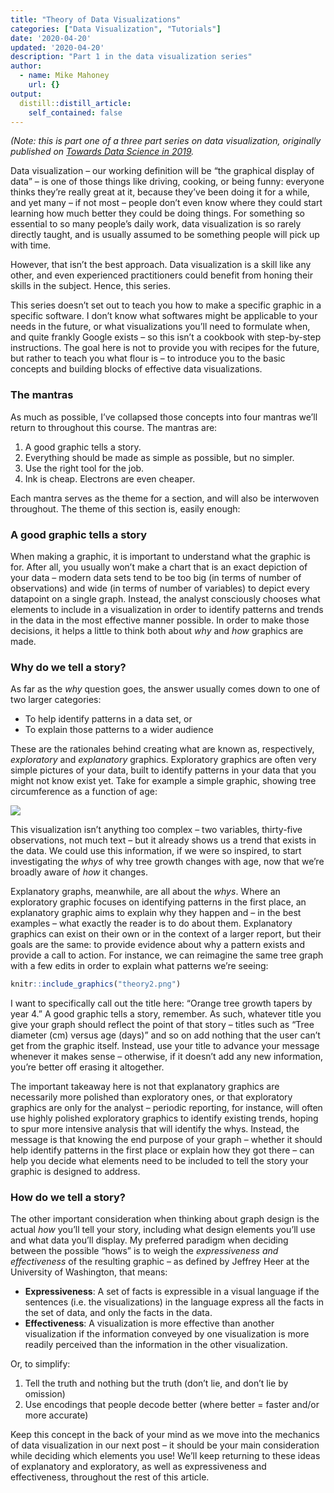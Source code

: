 ```yaml
---
title: "Theory of Data Visualizations"
categories: ["Data Visualization", "Tutorials"]
date: '2020-04-20'
updated: '2020-04-20'
description: "Part 1 in the data visualization series"
author:
  - name: Mike Mahoney
    url: {}
output:
  distill::distill_article:
    self_contained: false
---
```


_(Note: this is part one of a three part series on data visualization,_
_originally published on [Towards Data Science in 2019](https://towardsdatascience.com/the-art-and-science-of-data-visualization-6f9d706d673e)._

Data visualization – our working definition will be “the graphical
display of data” – is one of those things like driving, cooking, or
being funny: everyone thinks they’re really great at it, because they’ve
been doing it for a while, and yet many – if not most – people don’t
even know where they could start learning how much better they could be
doing things. For something so essential to so many people’s daily work,
data visualization is so rarely directly taught, and is usually assumed
to be something people will pick up with time.

However, that isn’t the best approach. Data visualization is a skill
like any other, and even experienced practitioners could benefit from
honing their skills in the subject. Hence, this series.

This series doesn’t set out to teach you how to make a specific graphic
in a specific software. I don’t know what softwares might be applicable
to your needs in the future, or what visualizations you’ll need to
formulate when, and quite frankly Google exists – so this isn’t a
cookbook with step-by-step instructions. The goal here is not to provide
you with recipes for the future, but rather to teach you what flour is –
to introduce you to the basic concepts and building blocks of effective
data visualizations.

### The mantras

As much as possible, I’ve collapsed those concepts into four mantras
we’ll return to throughout this course. The mantras are:

1.  A good graphic tells a story.
2.  Everything should be made as simple as possible, but no simpler.
3.  Use the right tool for the job.
4.  Ink is cheap. Electrons are even cheaper.

Each mantra serves as the theme for a section, and will also be
interwoven throughout. The theme of this section is, easily enough:

### A good graphic tells a story

When making a graphic, it is important to understand what the graphic is
for. After all, you usually won’t make a chart that is an exact
depiction of your data – modern data sets tend to be too big (in terms
of number of observations) and wide (in terms of number of variables) to
depict every datapoint on a single graph. Instead, the analyst
consciously chooses what elements to include in a visualization in order
to identify patterns and trends in the data in the most effective manner
possible. In order to make those decisions, it helps a little to think
both about *why* and *how* graphics are made.

### Why do we tell a story?

As far as the *why* question goes, the answer usually comes down to one
of two larger categories:

  - To help identify patterns in a data set, or
  - To explain those patterns to a wider audience

These are the rationales behind creating what are known as,
respectively, *exploratory* and *explanatory* graphics. Exploratory
graphics are often very simple pictures of your data, built to identify
patterns in your data that you might not know exist yet. Take for
example a simple graphic, showing tree circumference as a function of
age:

![](theory1.png)

This visualization isn’t anything too complex – two variables,
thirty-five observations, not much text – but it already shows us a
trend that exists in the data. We could use this information, if we were
so inspired, to start investigating the *whys* of why tree growth
changes with age, now that we’re broadly aware of *how* it changes.

Explanatory graphs, meanwhile, are all about the *whys*. Where an
exploratory graphic focuses on identifying patterns in the first place,
an explanatory graphic aims to explain why they happen and – in the best
examples – what exactly the reader is to do about them. Explanatory
graphics can exist on their own or in the context of a larger report,
but their goals are the same: to provide evidence about why a pattern
exists and provide a call to action. For instance, we can reimagine the
same tree graph with a few edits in order to explain what patterns we’re
seeing:

```r
knitr::include_graphics("theory2.png")
```

I want to specifically call out the title here: “Orange tree growth
tapers by year 4.” A good graphic tells a story, remember. As such,
whatever title you give your graph should reflect the point of that
story – titles such as “Tree diameter (cm) versus age (days)” and so on
add nothing that the user can’t get from the graphic itself. Instead,
use your title to advance your message whenever it makes sense –
otherwise, if it doesn’t add any new information, you’re better off
erasing it altogether.

The important takeaway here is not that explanatory graphics are
necessarily more polished than exploratory ones, or that exploratory
graphics are only for the analyst – periodic reporting, for instance,
will often use highly polished exploratory graphics to identify existing
trends, hoping to spur more intensive analysis that will identify the
whys. Instead, the message is that knowing the end purpose of your graph
– whether it should help identify patterns in the first place or explain
how they got there – can help you decide what elements need to be
included to tell the story your graphic is designed to address.

### How do we tell a story?

The other important consideration when thinking about graph design is
the actual *how* you’ll tell your story, including what design elements
you’ll use and what data you’ll display. My preferred paradigm when
deciding between the possible “hows” is to weigh the *expressiveness and
effectiveness* of the resulting graphic – as defined by Jeffrey Heer at
the University of Washington, that means:

  - **Expressiveness**: A set of facts is expressible in a visual
    language if the sentences (i.e. the visualizations) in the language
    express all the facts in the set of data, and only the facts in the
    data.  
  - **Effectiveness**: A visualization is more effective than another
    visualization if the information conveyed by one visualization is
    more readily perceived than the information in the other
    visualization.

Or, to simplify:

1.  Tell the truth and nothing but the truth (don’t lie, and don’t lie
    by omission)
2.  Use encodings that people decode better (where better = faster
    and/or more accurate)

Keep this concept in the back of your mind as we move into the mechanics
of data visualization in our next post – it should be your main
consideration while deciding which elements you use\! We’ll keep
returning to these ideas of explanatory and exploratory, as well as
expressiveness and effectiveness, throughout the rest of this article.
